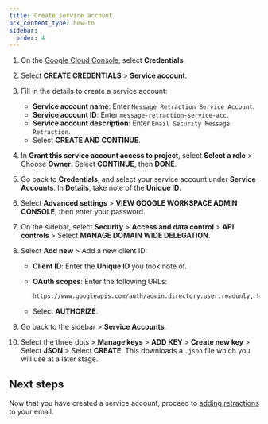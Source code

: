 ```yaml
---
title: Create service account
pcx_content_type: how-to
sidebar:
  order: 4
---
```



1. On the [Google Cloud Console](https://console.cloud.google.com/welcome/new), select **Credentials**.
2. Select **CREATE CREDENTIALS** > **Service account**.
3. Fill in the details to create a service account:
    - **Service account name**: Enter `Message Retraction Service Account`.
    - **Service account ID**: Enter `message-retraction-service-acc`.
    - **Service account description**: Enter `Email Security Message Retraction`.
    - Select **CREATE AND CONTINUE**.
4. In **Grant this service account access to project**, select **Select a role** > Choose **Owner**. Select **CONTINUE**, then **DONE**.
5. Go back to **Credentials**, and select your service account under **Service Accounts**. In **Details**, take note of the **Unique ID**.
6. Select **Advanced settings** > **VIEW GOOGLE WORKSPACE ADMIN CONSOLE**, then enter your password.
7. On the sidebar, select **Security** > **Access and data control** > **API controls** > Select **MANAGE DOMAIN WIDE DELEGATION**.
8. Select **Add new** > Add a new client ID:
    - **Client ID**: Enter the **Unique ID** you took note of.
    - **OAuth scopes**: Enter the following URLs:

      ```txt
      https://www.googleapis.com/auth/admin.directory.user.readonly, https://www.googleapis.com/auth/admin.directory.group.readonly, https://www.googleapis.com/auth/admin.directory.user.alias.readonly, https://www.googleapis.com/auth/gmail.labels, https://mail.google.com/
      ```
    - Select **AUTHORIZE**.

9. Go back to the sidebar > **Service Accounts**.
10. Select the three dots > **Manage keys** > **ADD KEY** > **Create new key** > Select **JSON** > Select **CREATE**. This downloads a `.json` file which you will use at a later stage.

## Next steps

Now that you have created a service account, proceed to [adding retractions](/email-security/deployment/api/setup/gsuite-bcc-setup/add-retraction/) to your email.